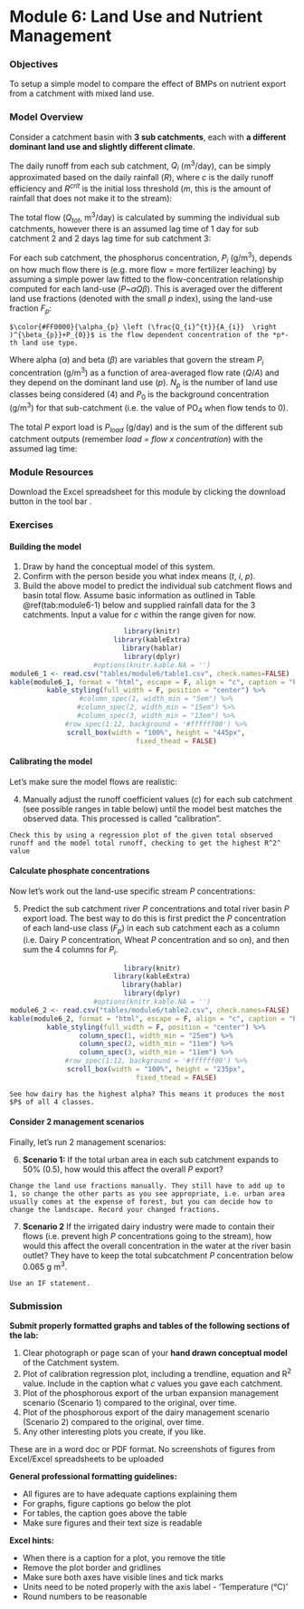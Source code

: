 # Module 6: Land Use and Nutrient Management {#M6_1 -} 

### Objectives {#M6_2 -}

To setup a simple model to compare the effect of BMPs on nutrient export from a catchment with
mixed land use.

### Model Overview {#M6_3 -}

Consider a catchment basin with **3 sub catchments**, each with **a different dominant land use and slightly different climate**.

The daily runoff from each sub catchment, $Q_i$ (m^3^/day), can be simply approximated based on the daily rainfall ($R$), where $c$ is the daily runoff efficiency and $R^{crit}$ is the initial loss threshold ($m$, this is the amount of rainfall that does not make it to the stream):

<center>
\begin{equation}
Q_{i}^{t} = \left\{\begin{matrix} 0,\ \ &R_{i}^{t}\le R_{i}^{crit}
\\ c_{i}(R_{i}^{t}-R_{i}^{crit})A_{i},\ \ &R_{i}^{t}> R_{i}^{crit}
\end{matrix}\right.
(\#eq:module6-1)
\end{equation}
</center>

The total flow ($Q_{tot}$, m^3^/day) is calculated by summing the individual sub catchments, however there is an assumed lag time of 1 day for sub catchment 2 and 2 days lag time for sub catchment 3:

<center>
\begin{equation}
Q_{tot}^{t} = \color{#9BBB59}{Q_{1}^{t}} + \color{#0070C0}{Q_{2}^{t-1}} + \color{#F79646}{Q_{3}^{t-2}}
(\#eq:module6-2)
\end{equation}
</center>

For each sub catchment, the phosphorus concentration, $P_{i}$ (g/m^3^), depends on how much flow there is (e.g. more flow = more fertilizer leaching) by assuming a simple power law fitted to the flow-concentration relationship computed for each land-use ($P$~$\alpha Q \beta$). This is averaged over the different land use fractions (denoted with the small $p$ index), using the land-use fraction $F_p$:

<center>
\begin{equation}
P_{i}^{t} = \sum_{p=4}^{N_{p}} F_{p}\left (\color{#FF0000}{\alpha_{p} \left (\frac{Q_{i}^{t}}{A_{i}}  \right )^{\beta_{p}}+P_{0}}  \right )
(\#eq:module6-3)
\end{equation}
</center>

```block2
$\color{#FF0000}{\alpha_{p} \left (\frac{Q_{i}^{t}}{A_{i}}  \right )^{\beta_{p}}+P_{0}}$ is the flow dependent concentration of the *p*-th land use type.
```

Where alpha ($\alpha$) and beta ($\beta$) are variables that govern the stream $P_i$ concentration (g/m^3^) as a function of area-averaged flow rate ($Q/A$) and they depend on the dominant land use ($p$). $N_p$ is the number of land use classes being considered (4) and $P_0$ is the background concentration (g/m^3^) for that sub-catchment (i.e. the value of PO~4~ when flow tends to 0).

The total $P$ export load is $P_{load}$ (g/day) and is the sum of the different sub catchment outputs (remember *load = flow x concentration*) with the assumed lag time:

<center>
\begin{equation}
P_{load}^{t} = \color{#9BBB59}{P_{1}^{t} Q_{1}^{t}} + \color{#0070C0}{P_{2}^{t-1} Q_{2}^{t-1}} + \color{#F79646}{P_{3}^{t-2} Q_{3}^{t-2}}
(\#eq:module6-4)
\end{equation}
</center>


### Module Resources {#M6_4 -}

Download the Excel spreadsheet for this module by clicking the download button in the tool bar <i class="fa fa-download" aria-hidden="true"></i>.

### Exercises {#M6_5 -}

#### Building the model {#M6_6 -}

1) Draw by hand the conceptual model of this system.
2) Confirm with the person beside you what index means ($t$, $i$, $p$).
3) Build the above model to predict the individual sub catchment flows and basin total flow. Assume basic information as outlined in Table \@ref(tab:module6-1) below and supplied rainfall data for the 3 catchments. Input a value for $c$ within the range given for now.

<center>
```r
library(knitr)
library(kableExtra)
library(hablar)
library(dplyr)
#options(knitr.kable.NA = '')
module6_1 <- read.csv("tables/module6/table1.csv", check.names=FALSE) 
kable(module6_1, format = "html", escape = F, align = "c", caption = "Parameters for the individual catchments.") %>%
  kable_styling(full_width = F, position = "center") %>%
  #column_spec(1, width_min = "5em") %>%
  #column_spec(2, width_min = "15em") %>%
  #column_spec(3, width_min = "13em") %>%
  #row_spec(1:12, background = '#ffffff00') %>%
  scroll_box(width = "100%", height = "445px",
             fixed_thead = FALSE) 
```
</center>


#### Calibrating the model {#M6_7 -}

Let’s make sure the model flows are realistic:

4) Manually adjust the runoff coefficient values ($c$) for each sub catchment (see possible ranges in table below) until the model best matches the observed data. This processed is called “calibration”.

```block2
Check this by using a regression plot of the given total observed runoff and the model total runoff, checking to get the highest R^2^ value
```


#### Calculate phosphate concentrations {#M6_8 -}

Now let’s work out the land-use specific stream $P$ concentrations:

5) Predict the sub catchment river $P$ concentrations and total river basin $P$ export load.
The best way to do this is first predict the $P$ concentration of each land-use class ($F_p$) in each sub catchment each as a column (i.e. Dairy $P$ concentration, Wheat $P$ concentration and so on), and then sum the 4 columns for $P_i$.

<center>
```r
library(knitr)
library(kableExtra)
library(hablar)
library(dplyr)
#options(knitr.kable.NA = '')
module6_2 <- read.csv("tables/module6/table2.csv", check.names=FALSE) 
kable(module6_2, format = "html", escape = F, align = "c", caption = "Phosphate parameters.") %>%
  kable_styling(full_width = F, position = "center") %>%
  column_spec(1, width_min = "25em") %>%
  column_spec(2, width_min = "11em") %>%
  column_spec(3, width_min = "11em") %>%
  #row_spec(1:12, background = '#ffffff00') %>%
  scroll_box(width = "100%", height = "235px",
             fixed_thead = FALSE) 
```
</center>

```block2
See how dairy has the highest alpha? This means it produces the most $P$ of all 4 classes.
```

#### Consider 2 management scenarios {#M6_9 -}

Finally, let’s run 2 management scenarios:

6) **Scenario 1:** If the total urban area in each sub catchment expands to 50% (0.5), how would this affect the overall $P$ export?

```block2
Change the land use fractions manually. They still have to add up to 1, so change the other parts as you see appropriate, i.e. urban area usually comes at the expense of forest, but you can decide how to change the landscape. Record your changed fractions.
```

7) **Scenario 2** If the irrigated dairy industry were made to contain their flows (i.e. prevent high $P$ concentrations going to the stream), how would this affect the overall concentration in the water at the river basin outlet? They have to keep the total subcatchment $P$ concentration below 0.065 g m^3^. 

```block2
Use an IF statement.
```

### Submission {#M6_10 -}
:::: {.redbox2}

**Submit properly formatted graphs and tables of the following sections of the lab:**

1) Clear photograph or page scan of your **hand drawn conceptual model** of the Catchment system.
2) Plot of calibration regression plot, including a trendline, equation and R^2^ value. Include in the caption what $c$ values you gave each catchment.
3) Plot of the phosphorous export of the urban expansion management scenario (Scenario 1) compared to the original, over time.
4) Plot of the phosphorous export of the dairy management scenario (Scenario 2) compared to the original, over time.
5) Any other interesting plots you create, if you like.

These are in a word doc or PDF format. No screenshots of figures from Excel/Excel spreadsheets to be uploaded

**General professional formatting guidelines:**

- All figures are to have adequate captions explaining them
- For graphs, figure captions go below the plot
- For tables, the caption goes above the table
- Make sure figures and their text size is readable

**Excel hints:**

- When there is a caption for a plot, you remove the title
- Remove the plot border and gridlines
- Make sure both axes have visible lines and tick marks
- Units need to be noted properly with the axis label - 'Temperature (°C)'
- Round numbers to be reasonable
::::

